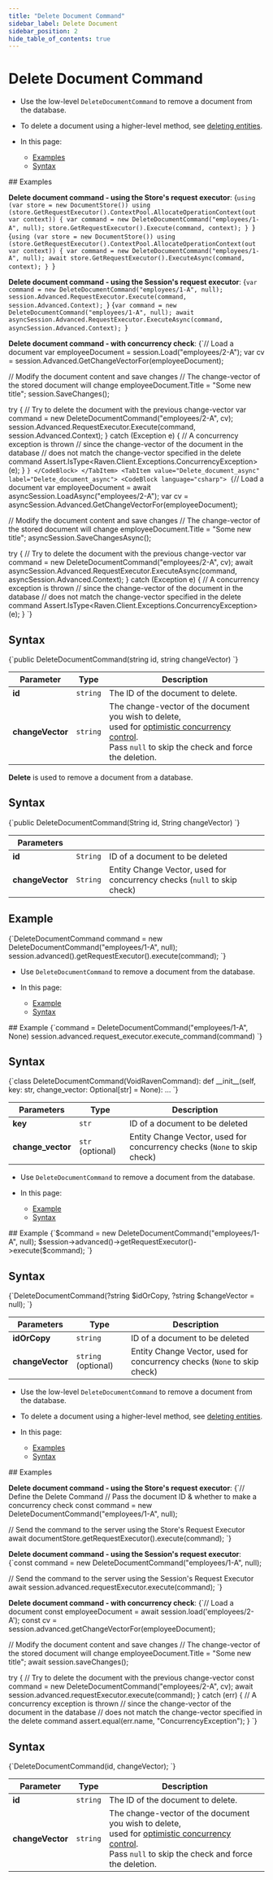 ---
title: "Delete Document Command"
sidebar_label: Delete Document
sidebar_position: 2
hide_table_of_contents: true
---




# Delete Document Command
<LanguageSwitcher supportedLanguages={supportedLanguages} />
<LanguageContent language="csharp">


<Admonition type="note" title="Note">

* Use the low-level `DeleteDocumentCommand` to remove a document from the database.

* To delete a document using a higher-level method, see [deleting entities](../../../client-api/session/deleting-entities).  

* In this page:

    * [Examples](../../../client-api/commands/documents/delete#examples)
    * [Syntax](../../../client-api/commands/documents/delete#syntax)

</Admonition>
## Examples

<Admonition type="note" title="Note">

**Delete document command - using the Store's request executor**:
<Tabs groupId='languageSyntax'>
<TabItem value="Delete_document" label="Delete_document">
<CodeBlock language="csharp">
{`using (var store = new DocumentStore())
using (store.GetRequestExecutor().ContextPool.AllocateOperationContext(out var context))
{
    var command = new DeleteDocumentCommand("employees/1-A", null);
    store.GetRequestExecutor().Execute(command, context);
}
`}
</CodeBlock>
</TabItem>
<TabItem value="Delete_document_async" label="Delete_document_async">
<CodeBlock language="csharp">
{`using (var store = new DocumentStore())
using (store.GetRequestExecutor().ContextPool.AllocateOperationContext(out var context))
{
    var command = new DeleteDocumentCommand("employees/1-A", null);
    await store.GetRequestExecutor().ExecuteAsync(command, context);
}
`}
</CodeBlock>
</TabItem>
</Tabs>

</Admonition>
<Admonition type="note" title="Note">

**Delete document command - using the Session's request executor**:
<Tabs groupId='languageSyntax'>
<TabItem value="Delete_document" label="Delete_document">
<CodeBlock language="csharp">
{`var command = new DeleteDocumentCommand("employees/1-A", null);
session.Advanced.RequestExecutor.Execute(command, session.Advanced.Context);
`}
</CodeBlock>
</TabItem>
<TabItem value="Delete_document_async" label="Delete_document_async">
<CodeBlock language="csharp">
{`var command = new DeleteDocumentCommand("employees/1-A", null);
await asyncSession.Advanced.RequestExecutor.ExecuteAsync(command, asyncSession.Advanced.Context);
`}
</CodeBlock>
</TabItem>
</Tabs>

</Admonition>
<Admonition type="note" title="Note">

**Delete document command - with concurrency check**:
<Tabs groupId='languageSyntax'>
<TabItem value="Delete_document" label="Delete_document">
<CodeBlock language="csharp">
{`// Load a document
var employeeDocument = session.Load<Employee>("employees/2-A");
var cv = session.Advanced.GetChangeVectorFor(employeeDocument);

// Modify the document content and save changes
// The change-vector of the stored document will change
employeeDocument.Title = "Some new title";
session.SaveChanges();

try
{
    // Try to delete the document with the previous change-vector
    var command = new DeleteDocumentCommand("employees/2-A", cv);
    session.Advanced.RequestExecutor.Execute(command, session.Advanced.Context);
}
catch (Exception e)
{
    // A concurrency exception is thrown
    // since the change-vector of the document in the database
    // does not match the change-vector specified in the delete command
    Assert.IsType<Raven.Client.Exceptions.ConcurrencyException>(e);
}
`}
</CodeBlock>
</TabItem>
<TabItem value="Delete_document_async" label="Delete_document_async">
<CodeBlock language="csharp">
{`// Load a document
var employeeDocument = await asyncSession.LoadAsync<Employee>("employees/2-A");
var cv = asyncSession.Advanced.GetChangeVectorFor(employeeDocument);

// Modify the document content and save changes
// The change-vector of the stored document will change
employeeDocument.Title = "Some new title";
asyncSession.SaveChangesAsync();

try
{
    // Try to delete the document with the previous change-vector
    var command = new DeleteDocumentCommand("employees/2-A", cv);
    await asyncSession.Advanced.RequestExecutor.ExecuteAsync(command, asyncSession.Advanced.Context);
}
catch (Exception e)
{
    // A concurrency exception is thrown
    // since the change-vector of the document in the database
    // does not match the change-vector specified in the delete command
    Assert.IsType<Raven.Client.Exceptions.ConcurrencyException>(e);
}
`}
</CodeBlock>
</TabItem>
</Tabs>

</Admonition>


## Syntax

<TabItem value="something" label="syntax">
<CodeBlock language="csharp">
{`public DeleteDocumentCommand(string id, string changeVector)
`}
</CodeBlock>
</TabItem>

| Parameter        | Type     | Description                                                                                                                                                                                                                                             |
|------------------|----------|---------------------------------------------------------------------------------------------------------------------------------------------------------------------------------------------------------------------------------------------------------|
| **id**           | `string` | The ID of the document to delete.                                                                                                                                                                                                                       |
| **changeVector** | `string` | The change-vector of the document you wish to delete,<br/>used for [optimistic concurrency control](../../../server/clustering/replication/change-vector#concurrency-control-&-change-vectors).<br/>Pass `null` to skip the check and force the deletion. |




</LanguageContent>
<LanguageContent language="java">


**Delete** is used to remove a document from a database.

## Syntax

<TabItem value="something-something" label="delete_interface">
<CodeBlock language="java">
{`public DeleteDocumentCommand(String id, String changeVector)
`}
</CodeBlock>
</TabItem>

| Parameters | | |
| ------------- | ------------- | ----- |
| **id** | `String` | ID of a document to be deleted |
| **changeVector** | `String` | Entity Change Vector, used for concurrency checks (`null` to skip check) |

## Example

<TabItem value="something-something" label="delete_sample">
<CodeBlock language="java">
{`DeleteDocumentCommand command = new DeleteDocumentCommand("employees/1-A", null);
session.advanced().getRequestExecutor().execute(command);
`}
</CodeBlock>
</TabItem>


</LanguageContent>
<LanguageContent language="python">


<Admonition type="note" title="Note">

* Use `DeleteDocumentCommand` to remove a document from the database.

* In this page:

    * [Example](../../../client-api/commands/documents/delete#example)
    * [Syntax](../../../client-api/commands/documents/delete#syntax)

</Admonition>
## Example

<TabItem value="something-something" label="delete_sample">
<CodeBlock language="python">
{`command = DeleteDocumentCommand("employees/1-A", None)
session.advanced.request_executor.execute_command(command)
`}
</CodeBlock>
</TabItem>




## Syntax

<TabItem value="something-something" label="delete_interface">
<CodeBlock language="python">
{`class DeleteDocumentCommand(VoidRavenCommand):
    def __init__(self, key: str, change_vector: Optional[str] = None): ...
`}
</CodeBlock>
</TabItem>

| Parameters | Type | Description |
|------------|------|-------------|
| **key**           | `str` | ID of a document to be deleted |
| **change_vector** | `str` (optional) | Entity Change Vector, used for concurrency checks (`None` to skip check) |




</LanguageContent>
<LanguageContent language="php">


<Admonition type="note" title="Note">

* Use `DeleteDocumentCommand` to remove a document from the database.

* In this page:

    * [Example](../../../client-api/commands/documents/delete#example)
    * [Syntax](../../../client-api/commands/documents/delete#syntax)

</Admonition>
## Example

<TabItem value="something-something" label="delete_sample">
<CodeBlock language="php">
{`$command = new DeleteDocumentCommand("employees/1-A", null);
$session->advanced()->getRequestExecutor()->execute($command);
`}
</CodeBlock>
</TabItem>




## Syntax

<TabItem value="something-something" label="delete_interface">
<CodeBlock language="php">
{`DeleteDocumentCommand(?string $idOrCopy, ?string $changeVector = null);
`}
</CodeBlock>
</TabItem>

| Parameters | Type | Description |
|------------|------|-------------|
| **idOrCopy** | `string` | ID of a document to be deleted |
| **changeVector** | `string` (optional) | Entity Change Vector, used for concurrency checks (`None` to skip check) |




</LanguageContent>
<LanguageContent language="nodejs">


<Admonition type="note" title="Note">

* Use the low-level `DeleteDocumentCommand` to remove a document from the database.

* To delete a document using a higher-level method, see [deleting entities](../../../client-api/session/deleting-entities).

* In this page:

    * [Examples](../../../client-api/commands/documents/delete#examples)
    * [Syntax](../../../client-api/commands/documents/delete#syntax)

</Admonition>
## Examples

<Admonition type="note" title="Note">

**Delete document command - using the Store's request executor**:
<TabItem value="something-something" label="delete_document_1">
<CodeBlock language="nodejs">
{`// Define the Delete Command
// Pass the document ID & whether to make a concurrency check
const command = new DeleteDocumentCommand("employees/1-A", null);

// Send the command to the server using the Store's Request Executor
await documentStore.getRequestExecutor().execute(command);
`}
</CodeBlock>
</TabItem>

</Admonition>
<Admonition type="note" title="Note">

**Delete document command - using the Session's request executor**:
<TabItem value="something-something" label="delete_document_2">
<CodeBlock language="nodejs">
{`const command = new DeleteDocumentCommand("employees/1-A", null);

// Send the command to the server using the Session's Request Executor
await session.advanced.requestExecutor.execute(command);
`}
</CodeBlock>
</TabItem>

</Admonition>
<Admonition type="note" title="Note">

**Delete document command - with concurrency check**:
<TabItem value="something-something" label="delete_document_3">
<CodeBlock language="nodejs">
{`// Load a document
const employeeDocument = await session.load('employees/2-A');
const cv = session.advanced.getChangeVectorFor(employeeDocument);

// Modify the document content and save changes
// The change-vector of the stored document will change
employeeDocument.Title = "Some new title";
await session.saveChanges();

try  \{
    // Try to delete the document with the previous change-vector
    const command = new DeleteDocumentCommand("employees/2-A", cv);
    await session.advanced.requestExecutor.execute(command);
\}
catch (err) \{
    // A concurrency exception is thrown 
    // since the change-vector of the document in the database
    // does not match the change-vector specified in the delete command
    assert.equal(err.name, "ConcurrencyException");
\}
`}
</CodeBlock>
</TabItem>

</Admonition>


## Syntax

<TabItem value="something-something" label="syntax">
<CodeBlock language="nodejs">
{`DeleteDocumentCommand(id, changeVector);
`}
</CodeBlock>
</TabItem>

| Parameter        | Type     | Description                                                                                                                                                                                                                                             |
|------------------|----------|---------------------------------------------------------------------------------------------------------------------------------------------------------------------------------------------------------------------------------------------------------|
| **id**           | `string` | The ID of the document to delete.                                                                                                                                                                                                                       |
| **changeVector** | `string` | The change-vector of the document you wish to delete,<br/>used for [optimistic concurrency control](../../../server/clustering/replication/change-vector#concurrency-control-&-change-vectors).<br/>Pass `null` to skip the check and force the deletion. |




</LanguageContent>

<!---
### Commands
- [Get document](../../../client-api/commands/documents/get)
- [Put document](../../../client-api/commands/documents/put)
- [Send multiple commands using a batch](../../../client-api/commands/batches/how-to-send-multiple-commands-using-a-batch)


-->